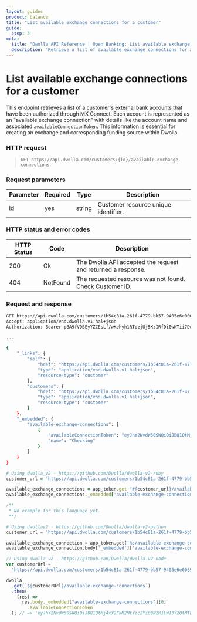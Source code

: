 ```yaml
---
layout: guides
product: balance
title: "List available exchange connections for a customer"
guide:
  step: 3
meta:
  title: "Dwolla API Reference | Open Banking: List available exchange connections"
  description: "Retrieve a list of available exchange connections for a customer after they have completed the MX Connect widget flow. These connections represent external bank accounts that can be used to create funding sources for transfers."
---
```


# List available exchange connections for a customer

This endpoint retrieves a list of a customer's external bank accounts that have been authorized through MX Connect. Each account is represented as an "available exchange connection" with details like the account name and associated `availableConnectionToken`. This information is essential for creating an exchange and corresponding funding source within Dwolla.

<InlineCTA
  icon={conceptsIcon}
  text="Understand the MX integration flow. Read the Open Banking concept article which outlines the seqence of steps."
  href="/docs/balance/open-banking"
/>

### HTTP request

> `GET https://api.dwolla.com/customers/{id}/available-exchange-connections`

### Request parameters

| Parameter | Required | Type   | Description                          |
| --------- | -------- | ------ | ------------------------------------ |
| id        | yes      | string | Customer resource unique identifier. |

### HTTP status and error codes

| HTTP Status | Code     | Description                                                  |
| ----------- | -------- | ------------------------------------------------------------ |
| 200         | Ok       | The Dwolla API accepted the request and returned a response. |
| 404         | NotFound | The requested resource was not found. Check Customer ID.     |

### Request and response

```bash
GET https://api.dwolla.com/customers/1b54c81a-261f-4779-bb57-9405e6e00694/available-exchange-connections
Accept: application/vnd.dwolla.v1.hal+json
Authorization: Bearer pBA9fVDBEyYZCEsLf/wKehyh1RTpzjUj5KzIRfDi0wKTii7DqY

...

{
    "_links": {
        "self": {
            "href": "https://api.dwolla.com/customers/1b54c81a-261f-4779-bb57-9405e6e00694/available-exchange-connections",
            "type": "application/vnd.dwolla.v1.hal+json",
            "resource-type": "customer"
        },
        "customers": {
            "href": "https://api.dwolla.com/customers/1b54c81a-261f-4779-bb57-9405e6e00694",
            "type": "application/vnd.dwolla.v1.hal+json",
            "resource-type": "customer"
        }
    },
    "_embedded": {
        "available-exchange-connections": [
            {
                "availableConnectionToken": "eyJhY2NvdW50SWQiOiJBQ1QtMjAxY2FkM2MtYzc2Yi00N2M1LWI3Y2QtMTkxY2FhNzdlZWM5IiwibWVtYmVySWQiOiJNQlItZGNjZWY0ZWMtOGM4MC00NTlmLTlhMGItMTc1ZTA0OTJmZWIzIn0=",
                "name": "Checking"
            }
        ]
    }
}
```

```ruby
# Using dwolla_v2 - https://github.com/Dwolla/dwolla-v2-ruby
customer_url = 'https://api.dwolla.com/customers/1b54c81a-261f-4779-bb57-9405e6e00694'

available_exchange_connections = app_token.get "#{customer_url}/available-exchange-connections"
available_exchange_connections._embedded['available-exchange-connections'][0].availableConnectionToken # => "eyJhY2NvdW50SWQiOiJBQ1QtMjAxY2FkM2MtYzc2Yi00N2M1LWI3Y2QtMTkxY2FhNzdlZWM5IiwibWVtYmVySWQiOiJNQlItZGNjZWY0ZWMtOGM4MC00NTlmLTlhMGItMTc1ZTA0OTJmZWIzIn0="
```

```php
/**
 * No example for this language yet.
 **/
```

```python
# Using dwollav2 - https://github.com/Dwolla/dwolla-v2-python
customer_url = 'https://api.dwolla.com/customers/1b54c81a-261f-4779-bb57-9405e6e00694'

available_exchange_connection = app_token.get('%s/available-exchange-connections' % customer_url)
available_exchange_connection.body['_embedded']['available-exchange-connections'][0]['availableConnectionToken'] # => 'eyJhY2NvdW50SWQiOiJBQ1QtMjAxY2FkM2MtYzc2Yi00N2M1LWI3Y2QtMTkxY2FhNzdlZWM5IiwibWVtYmVySWQiOiJNQlItZGNjZWY0ZWMtOGM4MC00NTlmLTlhMGItMTc1ZTA0OTJmZWIzIn0='
```

```javascript
// Using dwolla-v2 - https://github.com/Dwolla/dwolla-v2-node
var customerUrl =
  "https://api.dwolla.com/customers/1b54c81a-261f-4779-bb57-9405e6e00694";

dwolla
  .get(`${customerUrl}/available-exchange-connections`)
  .then(
    (res) =>
      res.body._embedded["available-exchange-connections"][0]
        .availableConnectionToken
  ); // => 'eyJhY2NvdW50SWQiOiJBQ1QtMjAxY2FkM2MtYzc2Yi00N2M1LWI3Y2QtMTkxY2FhNzdlZWM5IiwibWVtYmVySWQiOiJNQlItZGNjZWY0ZWMtOGM4MC00NTlmLTlhMGItMTc1ZTA0OTJmZWIzIn0='
```
